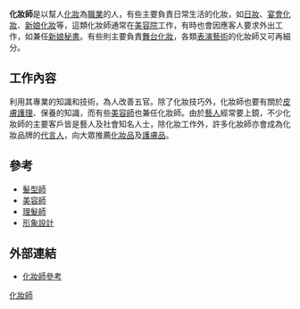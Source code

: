 {{For|中影所製紀錄片|化妝師 (紀錄片)}}
{{multiple issues|
{{expand|time=2018-08-02T02:44:29+00:00}}
{{expert|time=2018-08-02T02:44:29+00:00}}
{{unreferenced|time=2018-08-02T02:44:29+00:00}}
}}
'''化妝師'''是以幫人[[化妝|化妝]]為[[職業|職業]]的人，有些主要負責日常生活的化妝，如[[日妝|日妝]]、[[宴會化妝|宴會化妝]]、[[新娘化妝|新娘化妝]]等，這類化妝師通常在[[美容院|美容院]]工作，有時也會因應客人要求外出工作，如兼任[[新娘秘書|新娘秘書]]。有些則主要負責[[舞台化妝|舞台化妝]]，各類[[表演藝術|表演藝術]]的化妝師又可再細分。
==工作內容==
利用其專業的知識和技術，為人改善五官。除了化妝技巧外，化妝師也要有關於[[護膚|皮膚護理]]、保養的知識，而有些[[美容師|美容師]]也兼任化妝師。由於[[藝人|藝人]]經常要上鏡，不少化妝師的主要客戶皆是藝人及社會知名人士，除化妝工作外，許多化妝師亦會成為化妝品牌的[[代言人|代言人]]，向大眾推薦[[化妝品|化妝品]]及[[護膚品|護膚品]]。

==參考==
*[[髮型師|髮型師]]
*[[美容師|美容師]]
*[[理髮師|理髮師]]
*[[形象設計|形象設計]]

==外部連結==
*[https://www.glorialeung.com 化妝師參考] {{Wayback|url=https://www.glorialeung.com/ |date=20201128041009 }}

{{commonscat|Make-up artists}}

[[Category:化妝師|]]